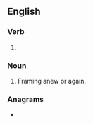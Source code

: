 {{also|re-framing}}
==English==

===Verb===
{{head|en|present participle}}

# {{present participle of|reframe|lang=en|nocat=1}}

===Noun===
{{en-noun}}

# Framing anew or again.

===Anagrams===
* {{anagrams|en|refarming}}